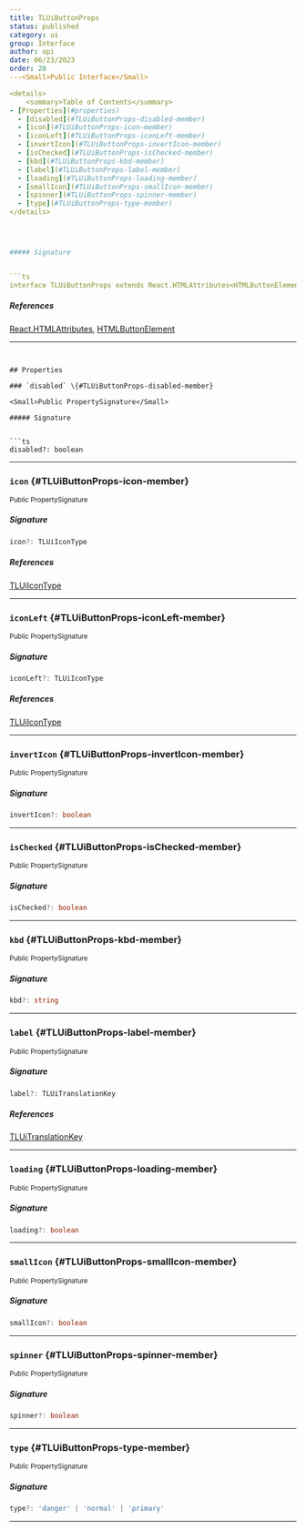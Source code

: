 ```yaml
---
title: TLUiButtonProps
status: published
category: ui
group: Interface
author: api
date: 06/23/2023
order: 20
---<Small>Public Interface</Small>

<details>
	<summary>Table of Contents</summary>
- [Properties](#properties)
  - [disabled](#TLUiButtonProps-disabled-member)
  - [icon](#TLUiButtonProps-icon-member)
  - [iconLeft](#TLUiButtonProps-iconLeft-member)
  - [invertIcon](#TLUiButtonProps-invertIcon-member)
  - [isChecked](#TLUiButtonProps-isChecked-member)
  - [kbd](#TLUiButtonProps-kbd-member)
  - [label](#TLUiButtonProps-label-member)
  - [loading](#TLUiButtonProps-loading-member)
  - [smallIcon](#TLUiButtonProps-smallIcon-member)
  - [spinner](#TLUiButtonProps-spinner-member)
  - [type](#TLUiButtonProps-type-member)
</details>




##### Signature


```ts
interface TLUiButtonProps extends React.HTMLAttributes<HTMLButtonElement> {}
```

##### References

[React.HTMLAttributes](/gen/@types/react-React-HTMLAttributes-interface), [HTMLButtonElement](/gen/HTMLButtonElement-interface)

---
```


## Properties

### `disabled` \{#TLUiButtonProps-disabled-member}

<Small>Public PropertySignature</Small>

##### Signature


```ts
disabled?: boolean
```

---

### `icon` \{#TLUiButtonProps-icon-member}

<Small>Public PropertySignature</Small>

##### Signature


```ts
icon?: TLUiIconType
```

##### References

[TLUiIconType](/gen/ui/TLUiIconType-type)

---

### `iconLeft` \{#TLUiButtonProps-iconLeft-member}

<Small>Public PropertySignature</Small>

##### Signature


```ts
iconLeft?: TLUiIconType
```

##### References

[TLUiIconType](/gen/ui/TLUiIconType-type)

---

### `invertIcon` \{#TLUiButtonProps-invertIcon-member}

<Small>Public PropertySignature</Small>

##### Signature


```ts
invertIcon?: boolean
```

---

### `isChecked` \{#TLUiButtonProps-isChecked-member}

<Small>Public PropertySignature</Small>

##### Signature


```ts
isChecked?: boolean
```

---

### `kbd` \{#TLUiButtonProps-kbd-member}

<Small>Public PropertySignature</Small>

##### Signature


```ts
kbd?: string
```

---

### `label` \{#TLUiButtonProps-label-member}

<Small>Public PropertySignature</Small>

##### Signature


```ts
label?: TLUiTranslationKey
```

##### References

[TLUiTranslationKey](/gen/ui/TLUiTranslationKey-type)

---

### `loading` \{#TLUiButtonProps-loading-member}

<Small>Public PropertySignature</Small>

##### Signature


```ts
loading?: boolean
```

---

### `smallIcon` \{#TLUiButtonProps-smallIcon-member}

<Small>Public PropertySignature</Small>

##### Signature


```ts
smallIcon?: boolean
```

---

### `spinner` \{#TLUiButtonProps-spinner-member}

<Small>Public PropertySignature</Small>

##### Signature


```ts
spinner?: boolean
```

---

### `type` \{#TLUiButtonProps-type-member}

<Small>Public PropertySignature</Small>

##### Signature


```ts
type?: 'danger' | 'normal' | 'primary'
```

---

